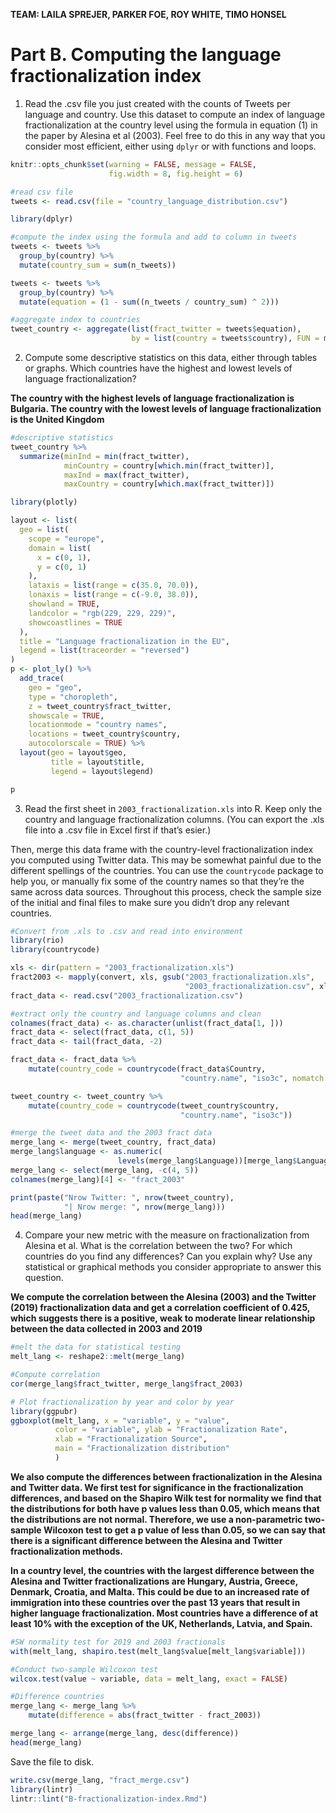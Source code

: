 **TEAM: LAILA SPREJER, PARKER FOE, ROY WHITE, TIMO HONSEL**

# Part B. Computing the language fractionalization index

1. Read the .csv file you just created with the counts of Tweets per language and country. Use this dataset to compute an index of language fractionalization at the country level using the formula in equation (1) in the paper by Alesina et al (2003). Feel free to do this in any way that you consider most efficient, either using `dplyr` or with functions and loops.

```{r global_options, include = FALSE}
knitr::opts_chunk$set(warning = FALSE, message = FALSE,
                      fig.width = 8, fig.height = 6)
```


```{r}
#read csv file
tweets <- read.csv(file = "country_language_distribution.csv")

library(dplyr)

#compute the index using the formula and add to column in tweets
tweets <- tweets %>%
  group_by(country) %>%
  mutate(country_sum = sum(n_tweets))

tweets <- tweets %>%
  group_by(country) %>%
  mutate(equation = (1 - sum((n_tweets / country_sum) ^ 2)))

#aggregate index to countries
tweet_country <- aggregate(list(fract_twitter = tweets$equation),
                           by = list(country = tweets$country), FUN = mean)

```

2. Compute some descriptive statistics on this data, either through tables or graphs. Which countries have the highest and lowest levels of language fractionalization?

**The country with the highest levels of language fractionalization is Bulgaria. The country with the lowest levels of language fractionalization is the United Kingdom**

```{r}
#descriptive statistics
tweet_country %>%
  summarize(minInd = min(fract_twitter),
            minCountry = country[which.min(fract_twitter)],
            maxInd = max(fract_twitter),
            maxCountry = country[which.max(fract_twitter)])
```

```{r}
library(plotly)

layout <- list(
  geo = list(
    scope = "europe",
    domain = list(
      x = c(0, 1),
      y = c(0, 1)
    ),
    lataxis = list(range = c(35.0, 70.0)),
    lonaxis = list(range = c(-9.0, 38.0)),
    showland = TRUE,
    landcolor = "rgb(229, 229, 229)",
    showcoastlines = TRUE
  ),
  title = "Language fractionalization in the EU",
  legend = list(traceorder = "reversed")
)
p <- plot_ly() %>%
  add_trace(
    geo = "geo",
    type = "choropleth",
    z = tweet_country$fract_twitter,
    showscale = TRUE,
    locationmode = "country names",
    locations = tweet_country$country,
    autocolorscale = TRUE) %>%
  layout(geo = layout$geo,
         title = layout$title,
         legend = layout$legend)

p
```

3. Read the first sheet in `2003_fractionalization.xls` into R. Keep only the country and language fractionalization columns. (You can export the .xls file into a .csv file in Excel first if that's esier.)

Then, merge this data frame with the country-level fractionalization index you computed using Twitter data. This may be somewhat painful due to the different spellings of the countries. You can use the `countrycode` package to help you, or manually fix some of the country names so that they're the same across data sources. Throughout this process, check the sample size of the initial and final files to make sure you didn't drop any relevant countries.

```{r}
#Convert from .xls to .csv and read into environment
library(rio)
library(countrycode)

xls <- dir(pattern = "2003_fractionalization.xls")
fract2003 <- mapply(convert, xls, gsub("2003_fractionalization.xls",
                                       "2003_fractionalization.csv", xls))
fract_data <- read.csv("2003_fractionalization.csv")

#extract only the country and language columns and clean
colnames(fract_data) <- as.character(unlist(fract_data[1, ]))
fract_data <- select(fract_data, c(1, 5))
fract_data <- tail(fract_data, -2)

fract_data <- fract_data %>%
    mutate(country_code = countrycode(fract_data$Country,
                                      "country.name", "iso3c", nomatch = NA))

tweet_country <- tweet_country %>%
    mutate(country_code = countrycode(tweet_country$country,
                                      "country.name", "iso3c"))

#merge the tweet data and the 2003 fract data
merge_lang <- merge(tweet_country, fract_data)
merge_lang$language <- as.numeric(
                        levels(merge_lang$Language))[merge_lang$Language]
merge_lang <- select(merge_lang, -c(4, 5))
colnames(merge_lang)[4] <- "fract_2003"

print(paste("Nrow Twitter: ", nrow(tweet_country),
            "| Nrow merge: ", nrow(merge_lang)))
head(merge_lang)
```


4. Compare your new metric with the measure on fractionalization from Alesina et al. What is the correlation between the two? For which countries do you find any differences? Can you explain why? Use any statistical or graphical methods you consider appropriate to answer this question.

**We compute the correlation between the Alesina (2003) and the Twitter (2019) fractionalization data and get a correlation coefficient of 0.425, which suggests there is a positive, weak to moderate linear relationship between the data collected in 2003 and 2019**

```{r}

#melt the data for statistical testing
melt_lang <- reshape2::melt(merge_lang)

#Compute correlation
cor(merge_lang$fract_twitter, merge_lang$fract_2003)

# Plot fractionalization by year and color by year
library(ggpubr)
ggboxplot(melt_lang, x = "variable", y = "value",
          color = "variable", ylab = "Fractionalization Rate",
          xlab = "Fractionalization Source",
          main = "Fractionalization distribution"
          )
```

**We also compute the differences between fractionalization in the Alesina and Twitter data. We first test for significance in the fractionalization differences, and based on the Shapiro Wilk test for normality we find that the distributions for both have p values less than 0.05, which means that the distributions are not normal. Therefore, we use a non-parametric two-sample Wilcoxon test to get a p value of less than 0.05, so we can say that there is a significant difference between the Alesina and Twitter fractionalization methods.**

**In a country level, the countries with the largest difference between the Alesina and Twitter fractionalizations are Hungary, Austria, Greece, Denmark, Croatia, and Malta. This could be due to an increased rate of immigration into these countries over the past 13 years that result in higher language fractionalization. Most countries have a difference of at least 10% with the exception of the UK, Netherlands, Latvia, and Spain.**

```{r}
#SW normality test for 2019 and 2003 fractionals
with(melt_lang, shapiro.test(melt_lang$value[melt_lang$variable]))

#Conduct two-sample Wilcoxon test
wilcox.test(value ~ variable, data = melt_lang, exact = FALSE)

#Difference countries
merge_lang <- merge_lang %>%
    mutate(difference = abs(fract_twitter - fract_2003))

merge_lang <- arrange(merge_lang, desc(difference))
head(merge_lang)
```


Save the file to disk.

```{r}
write.csv(merge_lang, "fract_merge.csv")
library(lintr)
lintr::lint("B-fractionalization-index.Rmd")
```

